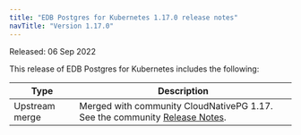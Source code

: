 ```yaml
---
title: "EDB Postgres for Kubernetes 1.17.0 release notes"
navTitle: "Version 1.17.0"
---
```


Released: 06 Sep 2022

This release of EDB Postgres for Kubernetes includes the following:

|      Type      |                                                                                  Description                                                                                   |
| -------------- | ------------------------------------------------------------------------------------------------------------------------------------------------------------------------------ |
| Upstream merge | Merged with community CloudNativePG 1.17. See the community [Release Notes](https://cloudnative-pg.io/documentation/1.17/release_notes/#v1.17).                                    |
